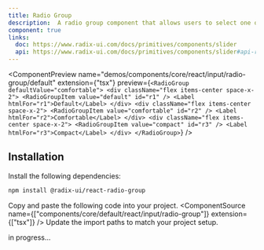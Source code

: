 ```yaml
---
title: Radio Group
description:  A radio group component that allows users to select one option from a list of choices.
component: true
links:
  doc: https://www.radix-ui.com/docs/primitives/components/slider
  api: https://www.radix-ui.com/docs/primitives/components/slider#api-reference
---
```


<ComponentPreview
  name="demos/components/core/react/input/radio-group/default"
  extension={"tsx"}
  preview={`<RadioGroup defaultValue="comfortable">
    <div className="flex items-center space-x-2">
        <RadioGroupItem value="default" id="r1" />
        <Label htmlFor="r1">Default</Label>
    </div>
    <div className="flex items-center space-x-2">
        <RadioGroupItem value="comfortable" id="r2" />
        <Label htmlFor="r2">Comfortable</Label>
    </div>
    <div className="flex items-center space-x-2">
        <RadioGroupItem value="compact" id="r3" />
        <Label htmlFor="r3">Compact</Label>
    </div>
</RadioGroup>`}
/>

## Installation

<Steps>
<Step>Install the following dependencies:</Step>

```bash
npm install @radix-ui/react-radio-group
```
  <Step>Copy and paste the following code into your project.</Step>
  <ComponentSource  name={["components/core/default/react/input/radio-group"]} extension={["tsx"]} />
  <Step>Update the import paths to match your project setup.</Step>

</Steps>

in progress...
